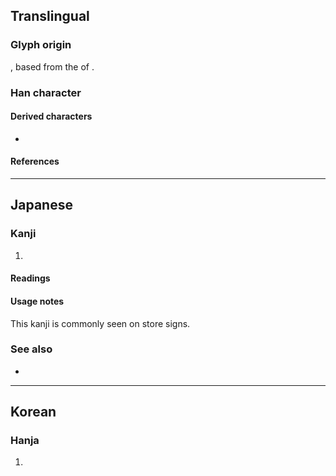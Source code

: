{{also|𛀣}}
{{character info/new}}

==Translingual==

===Glyph origin===
{{zh-etym-triple|七|seven}}, based from the {{w|cursive script (East Asia)|cursive script}} of {{l|zh|喜}}.

===Han character===
{{Han char|rn=1|rad=一|as=05|sn=6|four=40714|canj=PPP|ids=⿱七⿰七七}}

====Derived characters====
* {{l|mul|[[𭩳]]}}

====References====
{{Han ref|kx=0078.101|dkj=|dj=|hdz=|uh=3402}}

----

==Japanese==

===Kanji===
{{ja-kanji|grade=9|rs=一05}}

# {{alternative form of|ja|喜}}

====Readings====
{{ja-readings
|goon=こ, し
|kanon=き
|kun=よろこ-ぶ, よろこ-び
}}

====Usage notes====
This kanji is commonly seen on store signs.

===See also===
* {{l|ja|喜寿}}<!-- name for 77th birthday, b/c 㐂 – which looks like 七十七 – is a variant of 喜 -->

----

==Korean==

===Hanja===
{{ko-hanja|hangeul=[[칠]], [[희]]|rv=chil, hui|mr=ch'il, hŭi|y=chil, huy|eumhun=기쁘다|ehrv=gippeuda|ehmr=kippŭda|ehy=kipputa}}

# {{rfdef|ko|sort=一05}}